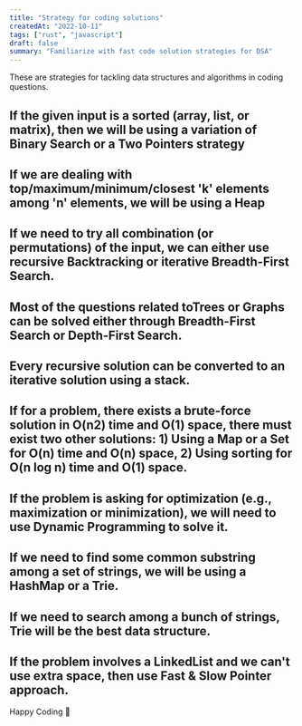 ```yaml
---
title: "Strategy for coding solutions"
createdAt: "2022-10-11"
tags: ["rust", "javascript"]
draft: false
summary: "Familiarize with fast code solution strategies for DSA"
---
```


These are strategies for tackling data structures and algorithms in coding questions.

## If the given input is a sorted (array, list, or matrix), then we will be using a variation of Binary Search or a Two Pointers strategy

## If we are dealing with top/maximum/minimum/closest 'k' elements among 'n' elements, we will be using a Heap

## If we need to try all combination (or permutations) of the input, we can either use recursive Backtracking or iterative Breadth-First Search.

## Most of the questions related toTrees or Graphs can be solved either through Breadth-First Search or Depth-First Search.

## Every recursive solution can be converted to an iterative solution using a stack.

## If for a problem, there exists a brute-force solution in O(n2) time and O(1) space, there must exist two other solutions: 1) Using a Map or a Set for O(n) time and O(n) space, 2) Using sorting for O(n log n) time and O(1) space.

## If the problem is asking for optimization (e.g., maximization or minimization), we will need to use Dynamic Programming to solve it.

## If we need to find some common substring among a set of strings, we will be using a HashMap or a Trie.

## If we need to search among a bunch of strings, Trie will be the best data structure.

## If the problem involves a LinkedList and we can't use extra space, then use Fast & Slow Pointer approach.

Happy Coding 🎉
